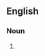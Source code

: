 {{also|Pyrosoma}}

==English==

===Noun===
{{head|en|noun plural form}}

# {{plural of|pyrosome|lang=en}}